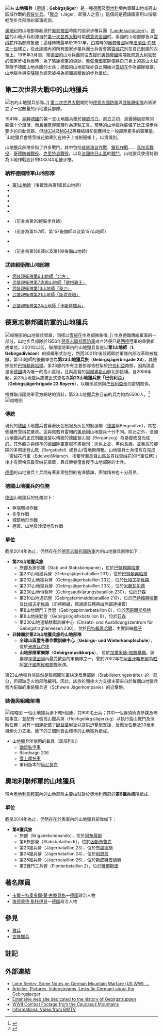 {{refimprove|time=2016-04-15T14:51:20+00:00}}
[[File:Gebirgsjaeger_mittenwald.jpg|右]]
<span>'''山地獵兵'''（[[德語|德語]]：'''Gebirgsjäger'''）是一種[[德國|德國]]及[[奧地利|奧地利]]境內專職山地或高山區域作戰的[[輕裝步兵|輕裝步兵]]。「[[獵兵|獵兵]]（Jäger，即獵人之意）」這個詞是德語國家用以指稱輕型步兵部隊的軍事術語。</span>

[[奧地利|奧地利]]的山地部隊起源於[[奧匈帝國|奧匈帝國]]時期的國家步槍兵團（[[Landesschützen|Landesschützen]]）。[[德意志帝國|德國]]的山地步兵則源自於[[第一次世界大戰|第一次世界大戰]]時期[[德意志帝國|德意志帝國]]的{{Link-en|山嶽兵團|Alpenkorps (German Empire)}}。兩國的山地部隊皆以[[高山火絨草|雪绒花]]作為部隊象徵；這種傳統最早於1907年，由當時的[[奧匈帝國|奧匈帝國]]皇帝[[法蘭茲·約瑟夫一世|法蘭茲·約瑟夫一世]]建立，從此該國內的所有國家步槍兵團士兵皆會將[[高山火絨草|雪绒花]]別在自己制服的衣領上。1915年3月間，當[[德意志帝國|德國]]的山地兵團前往支援於[[奧匈帝國|奧匈帝國]]南端抵禦[[意大利战役_(第一次世界大战)|意大利攻勢]]的國家步槍兵團時，為了感謝德軍的協助，[[奧匈帝國|奧匈帝國]]軍隊便將自己身上的高山火絨草贈予德國山地兵團的士兵；德國的山地部隊亦自此開始以[[高山火絨草|雪绒花]]作為部隊徽章。山地獵兵與[[空降獵兵|空降獵兵]]經常被視為德國最精銳的步兵單位。

== 第二次世界大戰中的山地獵兵 ==
[[File:Bundesarchiv_Bild_101I-031-2417-09,_Russland,_Kaukasus,_Gebirgsjäger.jpg|右]]的山地獵兵部隊。]]
[[第二次世界大戰|第二次世界大戰]]期間的[[德意志國防軍|德意志國防軍]]與[[武裝親衛隊|武裝親衛隊]]內皆建立了一定數量的山地獵兵部隊。

1941年，[[納粹德國|納粹德國]]的第一支山地獵兵團於[[挪威|挪威]]成立。創立之初，該團師級部隊的裝備十分單薄，而且相當仰賴[[騾|騾]]作為運輸工具。當時的山地獵兵裝備了比正規步兵要少的自動武器，但[[MG34|MG34]]及[[MG42|MG42]]等機槍組卻能獲得比一般部隊更多的彈藥量。<ref>{{Cite web |url=http://www.lonesentry.com/articles/gemtwarfare/ |title=存档副本 |accessdate=2016-04-15 |archive-date=2019-04-29 |archive-url=https://web.archive.org/web/20190429064240/http://www.lonesentry.com/articles/gemtwarfare/ |dead-url=no }}</ref>山地獵兵會將[[高山火絨草|雪绒花]]徽章別在袖子上或制服帽上，以資識別。

山地獵兵部隊參與了許多戰鬥，其中包括[[威瑟演習作戰|威瑟演習作戰]]、[[銀狐作戰|銀狐作戰]]、{{Link-en|鉑狐作戰|Operation Platinum Fox}}、{{Link-en|北極狐作戰|Operation Arctic Fox}}、[[高加索戰役|高加索戰役]]、[[哥德防線|哥德防線戰役]]、[[克里特島戰役|克里特島戰役]]，以及[[法國|法國]][[佛日山脈|佛日山區]]的[[盟軍由巴黎到萊茵的推進|戰鬥]]。山地獵兵使用特別為山地作戰設計的G33/40毛瑟步槍。

=== 納粹德國陸軍山地部隊 ===
* [[第1山地師_(德國國防軍)|第1山地師]]（後被改為第1國民山地師）
* {{Link-en|第2山地師 (德國國防軍)|2nd Mountain Division (Wehrmacht)|第2山地師}}
* {{Link-en|第3山地師 (德國國防軍)|3rd Mountain Division (Wehrmacht)|第3山地師}}
* {{Link-en|第4山地師 (德國國防軍)|4th Mountain Division (Wehrmacht)|第4山地師}}
* {{Link-en|第5山地師 (德國國防軍)|5th Mountain Division (Wehrmacht)|第5山地師}}
* {{Link-en|第6山地師 (德國國防軍)|6th Mountain Division (Wehrmacht)|第6山地師}}
* {{Link-en|第7山地師 (德國國防軍)|7th Mountain Division (Wehrmacht)|第7山地師}}（前身為第99輕裝步兵師）
* {{Link-en|第8山地師 (德國國防軍)|8th Mountain Division (Wehrmacht)|第8山地師}}（前身為第157師、第157後備師以及第157山地師）
* {{Link-en|第9山地師 (德國國防軍)|9th Mountain Division (Wehrmacht)|第9山地師}}
* {{Link-en|第188後備山地師 (德國國防軍)|188th Reserve Mountain Division (Wehrmacht)|第188山地師}}（前身為第188師以及第188後備山地師）

=== 武裝親衛隊山地部隊 ===
* [[親衛隊第6師|武裝親衛隊第6山地師「北方」]]
* [[親衛隊第7師|武裝親衛隊第7志願山地師「歐根親王」]]
* [[親衛隊第13師|武裝親衛隊第13山地師「聖刀」]]
* [[親衛隊第21師|武裝親衛隊第21山地師「斯坎德培」]]
* {{Link-en|親衛隊第23師|23rd Waffen Mountain Division of the SS Kama (2nd Croatian)|武裝親衛隊第23山地師「卡馬」}}
* [[親衛隊第24師|武裝親衛隊第24山地師「卡斯特獵兵」]]

== 德意志聯邦國防軍的山地獵兵 ==
[[File:Gebirgsjägerbrigade_23_(Bundeswehr).svg|缩略图]]的山地獵兵臂章，同樣以[[高山火絨草|雪绒花]]作為部隊象徵。]]
作為德國傳統軍事的一部分，山地步兵部隊於1956年[[德意志聯邦國防軍|德意志聯邦國防軍]]成立時便已是[[西德|西德]]陸軍的重要組成單位。2001年以前，聯邦國防軍內的山地獵兵皆是以'''第1山地師'''（'''1. Gebirgsdivision'''）的組織形式存在，然而2001年後該師即於軍隊內部改革時被裁撤。第1山地師的後繼單位為'''第23山地獵兵旅'''（'''Gebirgsjägerbrigade 23'''），其總部設於[[巴特赖兴哈尔|巴特賴興哈爾]]。第23旅的所有主要部隊皆駐紮於[[巴伐利亞|巴伐利亞]]南部，因為該處是全[[德國|德國]]境內唯一的高山區域，且與高聳的[[阿爾卑斯山|阿爾卑斯山]]脈北部接壤。自2008年起，第23山地獵兵旅被正式更名為'''第23山地獵兵旅「巴伐利亞」'''（'''Gebirgsjägerbrigade 23 ''Bayern'''''），以顯示該旅與[[巴伐利亚|巴伐利亞州]]的密切關係。

根據聯邦國防軍官方網站的資料，第23山地獵兵旅目前的兵力約為6500人。<ref>{{Cite web |url=http://www.deutschesheer.de/portal/a/10div/dienststellen/brig23 |title=存档副本 |accessdate=2016-04-15 |archive-date=2013-08-20 |archive-url=https://web.archive.org/web/20130820234656/http://www.deutschesheer.de/portal/a/10div/dienststellen/brig23 |dead-url=no }}</ref>
[[File:Skibluse.jpg|缩略图]]

=== 傳統 ===
現代的[[德國|德國]]山地獵兵會穿著灰色制服及灰色的制服帽（[[德語|德語]]稱Bergmütze），其左側繡有雪绒花徽章。這與佩戴貝雷帽的[[奧地利|奧地利]]山地獵兵十分不同。除此之外，德國山地獵兵的正式制服服是以傳統的德國登山服（Berganzug）為基礎改良而成的，其外觀亦與標準的[[德國聯邦國防軍陸軍|德國陸軍]]軍服不盡相同：灰色上衣、黑色長褲，並著高於腳踝的多用途登山靴（Bergstiefel）或登山/雪地兩用靴。山地獵兵士兵僅有在完成「雪绒花行軍（EdelweißMarsch，指攀登至高聳山區並尋找雪绒花的行軍任務）」後才有資格佩戴雪绒花徽章，且該榮譽僅會授予山地部隊的士兵。

[[德國|德國]]的山地獵兵士兵間有著非常強烈的袍澤情誼，團隊精神也十分高昂。

=== 德國山地獵兵的任務 ===
[[德國|德國]]山地獵兵的任務如下：
* 極端環境作戰
* 冬季作戰
* 城鎮地形作戰
* 極區、山地及沙漠地形作戰

=== 單位 ===
截至2014年為止，仍然存在於[[德意志聯邦國防軍|德意志聯邦國防軍]]內的山地獵兵部隊如下：
* '''第23山地獵兵旅'''
** 旅部及旅部連（Stab und Stabskompanie），位於[[巴特赖兴哈尔|巴特賴興哈爾]]
** 第231山地獵兵營（Gebirgsjägerbataillon 231），位於[[巴特赖兴哈尔|巴特賴興哈爾]]
** 第232山地獵兵營（Gebirgsjägerbataillon 232），位於[[比绍夫斯维森|比紹夫斯維森]]
** 第233山地獵兵營（Gebirgsjägerbataillon 233），位於[[米滕瓦尔德_(巴伐利亚州)|米滕瓦尔德]]
** 第230山地偵察營（Gebirgsaufklärungsbataillon 230），位於[[菲森|菲森]]
** 第210山地通訊營（Gebirgsfernmeldebataillon 210），位於[[巴特赖兴哈尔|巴特賴興哈爾]]及[[比绍夫斯维森|比紹夫斯維森]]（即將解編，原通訊任務將由旅部連接管）
** 第8山地戰鬥工兵營（Gebirgspionierbataillon 8），位於[[因哥爾斯塔特|因哥爾斯塔特]]
** 第8山地後勤營（Gebirgslogistikbataillon 8），位於[[菲森|菲森]]
** 第230山地運輸馱獸訓練中心（Einsatz- und Ausbildungszentrum für Gebirgstragtierwesen 230），位於[[巴特赖兴哈尔|巴特賴興哈爾]]，主要訓練[[骡|騾子]]
* ''' 非隸屬於第23山地獵兵旅的山地部隊'''
** '''全球山區暨冬季作戰訓練中心'''（'''Gebirgs- und Winterkampfschule'''），位於[[米滕瓦尔德_(巴伐利亚州)|米滕瓦尔德]]
** '''山地部隊軍樂隊'''（'''Gebirgsmusikkorps'''）， 位於[[加爾米施-帕滕基興|加爾米施-帕滕基興]]。該樂隊是[[德國|德國]]國內最受歡迎的軍樂隊之一，曾於2002年在[[阿富汗|阿富汗]][[喀布爾|喀布爾]]為[[駐阿富汗國際維和部隊|駐阿富汗國際維和部隊]]表演。
第23山地獵兵旅雖然是聯邦國防軍快速反應部隊（Stabilisierungskräfte）的一部分，但卻缺乏火炮部隊編制。因此，該旅的間接火力支援主要來自於每個山地獵兵營內配屬的重裝獵兵連（Schwere Jägerkompanie）的迫擊炮。

=== 裝備與組織架構 ===
[[File:Hägglunds_Bv206S_ambulance.jpg|缩略图]]
一個山地獵兵連下轄5個連，共900名士兵；其中一個連須負責參謀及補給事宜，並配有一個高山獵兵排（Hochgebirgsjägerzug）以執行高山戰鬥及偵察任務；另有一個連配備了[[鼬鼠裝甲車|鼬鼠裝甲車]]以提供迫擊炮支援、反戰車任務及20毫米機炮火力支援。餘下的三個則皆由標準的山地獵兵組成。
* 山地獵兵所使用的載具（局部列出）
** [[鼬鼠_(装甲车)|鼬鼠裝甲車]]
** Bandvagn 206
** [[雪上摩托車|雪上摩托車]]
** 軍用版本的[[烏尼莫克|烏尼莫克]]

== 奧地利聯邦軍的山地獵兵 ==
現今[[奥地利聯邦軍|奥地利聯邦軍]]內的山地部隊主要由駐紮於[[奧地利|奧地利]]西部的'''第6獵兵旅'''所組成。

=== 單位 ===
截至2014年為止，仍然存在於奧軍內的山地獵兵部隊如下：
* '''第6獵兵旅'''
** 旅部（Brigadekommando），位於[[阿布萨姆|阿布薩姆]] 
** 第6旅部營（Stabsbataillon 6），位於[[因斯布魯克|因斯布魯克]] 
** 第23獵兵營（Jägerbataillon 23），位於[[布卢德施|布盧德施]] 
** 第24獵兵營（Jägerbataillon 24），位於[[利恩茨|利恩茨]]
** 第26獵兵營（Jägerbataillon 26），位於[[斯皮特安德勞|斯皮特安德勞]]
** 第2戰鬥工兵營（Pionierbataillon 2），位於[[薩爾斯堡|薩爾斯堡]]

== 著名隊員 ==

* [[卡尔－特奥多尔·楚·古滕贝格|卡爾－特奧多爾·楚·古滕貝格]]—[[德國|德國]]政治人物
* [[埃德蒙德·斯托伊贝|埃德蒙德·斯托伊貝]]—[[德國|德國]]政治人物

== 參見 ==
* [[獵兵|獵兵]]
* [[空降獵兵|空降獵兵]]

== 註記 ==
{{Reflist}}

== 外部連結 ==
* [http://www.lonesentry.com/articles/gemtwarfare/ Lone Sentry: Some Notes on German Mountain Warfare (US WWII ...] {{Wayback|url=http://www.lonesentry.com/articles/gemtwarfare/ |date=20190429064240 }}
* [http://www.gebirgsjager.de Articles, Pictures, Videostreams, Links (in German) about the Gebirgsjaeger] {{Wayback|url=http://www.gebirgsjager.de/ |date=20200808135557 }}
* [http://www.gebirgsjaeger.4mg.com Extensive web site dedicated to the history of Gebirgstruppen] {{Wayback|url=http://www.gebirgsjaeger.4mg.com/ |date=20200804221257 }}
* [http://www.youtube.com/watch?v=VjDnQRA5dY8 WWII Combat Footage from the Caucasus Mountains] {{Wayback|url=http://www.youtube.com/watch?v=VjDnQRA5dY8 |date=20160409111039 }}
* [http://www.youtube.com/watch?v=ZC2F25aOgDs Informational Video from BWTV] {{Wayback|url=http://www.youtube.com/watch?v=ZC2F25aOgDs |date=20160422051933 }}